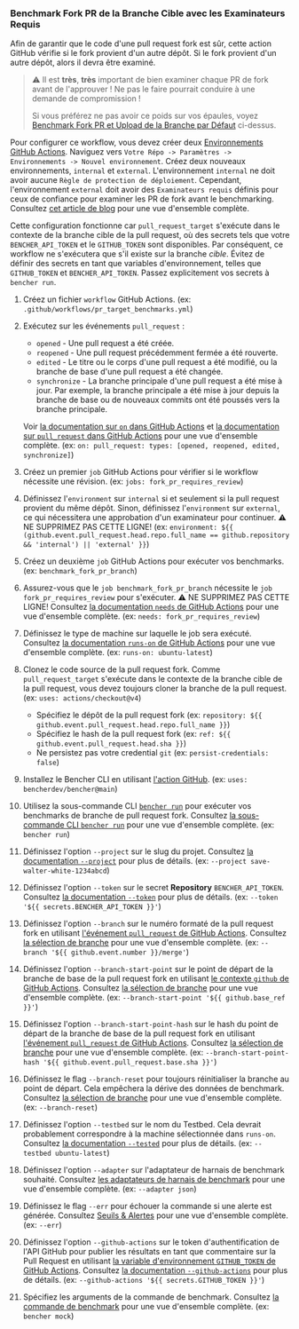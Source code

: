 
### Benchmark Fork PR de la Branche Cible avec les Examinateurs Requis

Afin de garantir que le code d'une pull request fork est sûr,
cette action GitHub vérifie si le fork provient d'un autre dépôt.
Si le fork provient d'un autre dépôt, alors il devra être examiné.

> ⚠️ Il est **très**, **très** important de bien examiner chaque PR de fork avant de l'approuver !
> Ne pas le faire pourrait conduire à une demande de compromission !
>
> Si vous préférez ne pas avoir ce poids sur vos épaules, voyez [Benchmark Fork PR et Upload de la Branche par Défaut][benchmark fork pr and upload from default branch] ci-dessus.

Pour configurer ce workflow, vous devez créer deux
[Environnements GitHub Actions][github actions environments].
Naviguez vers `Votre Répo -> Paramètres -> Environnements -> Nouvel environnement`.
Créez deux nouveaux environnements, `internal` et `external`.
L'environnement `internal` ne doit avoir aucune `Règle de protection de déploiement`.
Cependant, l'environnement `external` doit avoir des `Examinateurs requis` définis pour ceux de confiance pour examiner les PR de fork avant le benchmarking.
Consultez [cet article de blog][iterative.ai blog] pour une vue d'ensemble complète.

Cette configuration fonctionne car `pull_request_target` s'exécute dans le contexte de la branche cible de la pull request,
où des secrets tels que votre `BENCHER_API_TOKEN` et le `GITHUB_TOKEN` sont disponibles.
Par conséquent, ce workflow ne s'exécutera que s'il existe sur la branche _cible_.
Évitez de définir des secrets en tant que variables d'environnement, telles que `GITHUB_TOKEN` et `BENCHER_API_TOKEN`.
Passez explicitement vos secrets à `bencher run`.

<PullRequestsForkReviewerCode />

1. Créez un fichier `workflow` GitHub Actions.
   (ex: `.github/workflows/pr_target_benchmarks.yml`)
2. Exécutez sur les événements `pull_request` :
    - `opened` - Une pull request a été créée.
    - `reopened` - Une pull request précédemment fermée a été rouverte.
    - `edited` - Le titre ou le corps d'une pull request a été modifié, ou la branche de base d'une pull request a été changée.
    - `synchronize` - La branche principale d'une pull request a été mise à jour.
      Par exemple, la branche principale a été mise à jour depuis la branche de base ou de nouveaux commits ont été poussés vers la branche principale.

   Voir [la documentation sur `on` dans GitHub Actions][github actions on]
   et [la documentation sur `pull_request` dans GitHub Actions][github action pull_request] pour une vue d'ensemble complète.
   (ex: `on: pull_request: types: [opened, reopened, edited, synchronize]`)
3. Créez un premier `job` GitHub Actions pour vérifier si le workflow nécessite une révision.
   (ex: `jobs: fork_pr_requires_review`)
4. Définissez l'`environment` sur `internal` si et seulement si la pull request provient du même dépôt.
   Sinon, définissez l'`environment` sur `external`, ce qui nécessitera une approbation d'un examinateur pour continuer.
   ⚠️ NE SUPPRIMEZ PAS CETTE LIGNE!
   (ex: `environment: ${{ (github.event.pull_request.head.repo.full_name == github.repository && 'internal') || 'external' }}`)
5. Créez un deuxième `job` GitHub Actions pour exécuter vos benchmarks.
   (ex: `benchmark_fork_pr_branch`)
6. Assurez-vous que le `job benchmark_fork_pr_branch` nécessite le `job fork_pr_requires_review` pour s'exécuter.
   ⚠️ NE SUPPRIMEZ PAS CETTE LIGNE!
   Consultez [la documentation `needs` de GitHub Actions][github actions needs]
   pour une vue d'ensemble complète.
   (ex: `needs: fork_pr_requires_review`)
7. Définissez le type de machine sur laquelle le job sera exécuté.
   Consultez [la documentation `runs-on` de GitHub Actions][github actions runs-on]
   pour une vue d'ensemble complète.
   (ex: `runs-on: ubuntu-latest`)
8. Clonez le code source de la pull request fork.
   Comme `pull_request_target` s'exécute dans le contexte de la branche cible de la pull request,
   vous devez toujours cloner la branche de la pull request.
   (ex: `uses: actions/checkout@v4`)
    - Spécifiez le dépôt de la pull request fork (ex: `repository: ${{ github.event.pull_request.head.repo.full_name }}`)
    - Spécifiez le hash de la pull request fork (ex: `ref: ${{ github.event.pull_request.head.sha }}`)
    - Ne persistez pas votre credential `git` (ex: `persist-credentials: false`)
9. Installez le Bencher CLI en utilisant [l'action GitHub][bencher cli github action].
   (ex: `uses: bencherdev/bencher@main`)
10. Utilisez la sous-commande CLI <code><a href="/fr/docs/explanation/bencher-run/">bencher run</a></code>
    pour exécuter vos benchmarks de branche de pull request fork.
    Consultez [la sous-commande CLI `bencher run`][bencher run] pour une vue d'ensemble complète.
    (ex: `bencher run`)
11. Définissez l'option `--project` sur le slug du projet.
    Consultez [la documentation `--project`][project option] pour plus de détails.
    (ex: `--project save-walter-white-1234abcd`)
12. Définissez l'option `--token` sur le secret **Repository** `BENCHER_API_TOKEN`.
    Consultez [la documentation `--token`][token option] pour plus de détails.
    (ex: `--token '${{ secrets.BENCHER_API_TOKEN }}'`)
13. Définissez l'option `--branch` sur le numéro formaté de la pull request fork en utilisant
    [l'événement `pull_request` de GitHub Actions][github action pull_request].
    Consultez [la sélection de branche][branch selection branch] pour une vue d'ensemble complète.
    (ex: `--branch '${{ github.event.number }}/merge'`)
14. Définissez l'option `--branch-start-point` sur le point de départ de la branche de base de la pull request fork en utilisant
    [le contexte `github` de GitHub Actions][github actions context].
    Consultez [la sélection de branche][branch selection start point] pour une vue d'ensemble complète.
    (ex: `--branch-start-point '${{ github.base_ref }}'`)
15. Définissez l'option `--branch-start-point-hash` sur le hash du point de départ de la branche de base de la pull request fork en utilisant
    [l'événement `pull_request` de GitHub Actions][github action pull_request].
    Consultez [la sélection de branche][branch selection start point hash] pour une vue d'ensemble complète.
    (ex: `--branch-start-point-hash '${{ github.event.pull_request.base.sha }}'`)
16. Définissez le flag `--branch-reset` pour toujours réinitialiser la branche au point de départ.
    Cela empêchera la dérive des données de benchmark.
    Consultez [la sélection de branche][branch selection branch reset] pour une vue d'ensemble complète.
    (ex: `--branch-reset`)
17. Définissez l'option `--testbed` sur le nom du Testbed.
    Cela devrait probablement correspondre à la machine sélectionnée dans `runs-on`.
    Consultez [la documentation `--tested`][testbed option] pour plus de détails.
    (ex: `--testbed ubuntu-latest`)
18. Définissez l'option `--adapter` sur l'adaptateur de harnais de benchmark souhaité.
    Consultez [les adaptateurs de harnais de benchmark][adapters] pour une vue d'ensemble complète.
    (ex: `--adapter json`)
19. Définissez le flag `--err` pour échouer la commande si une alerte est générée.
    Consultez [Seuils & Alertes][alerts] pour une vue d'ensemble complète.
    (ex: `--err`)
20. Définissez l'option `--github-actions` sur le token d'authentification de l'API GitHub pour publier les résultats en tant que commentaire sur la Pull Request en utilisant
    [la variable d'environnement `GITHUB_TOKEN` de GitHub Actions][github token].
    Consultez [la documentation `--github-actions`][github actions option] pour plus de détails.
    (ex: `--github-actions '${{ secrets.GITHUB_TOKEN }}'`)
21. Spécifiez les arguments de la commande de benchmark.
    Consultez [la commande de benchmark][command argument] pour une vue d'ensemble complète.
    (ex: `bencher mock`)

[github actions on]: https://docs.github.com/en/actions/using-workflows/workflow-syntax-for-github-actions#on
[github action pull_request]: https://docs.github.com/en/webhooks/webhook-events-and-payloads#pull_request
[github actions runs-on]: https://docs.github.com/en/actions/using-workflows/workflow-syntax-for-github-actions#jobsjob_idruns-on
[bencher cli github action]: https://github.com/marketplace/actions/bencher-cli
[github token]: https://docs.github.com/en/actions/security-guides/automatic-token-authentication
[github actions environments]: https://docs.github.com/en/actions/deployment/targeting-different-environments/using-environments-for-deployment#using-an-environment
[iterative.ai blog]: https://iterative.ai/blog/testing-external-contributions-using-github-actions-secrets
[github actions needs]: https://docs.github.com/en/actions/using-workflows/workflow-syntax-for-github-actions#jobsjob_idneeds
[github actions context]: https://docs.github.com/en/actions/learn-github-actions/contexts#github-context

[bencher run]: /fr/docs/explanation/bencher-run/
[project option]: /fr/docs/explanation/bencher-run/#--project-project
[token option]: /fr/docs/explanation/bencher-run/#--token-token
[branch selection branch]: /fr/docs/explanation/branch-selection/#--branch-branch
[branch selection start point]: /fr/docs/explanation/branch-selection/#--branch-start-point-branch
[branch selection start point hash]: /fr/docs/explanation/branch-selection/#--branch-start-point-hash-hash
[branch selection branch reset]: /fr/docs/explanation/branch-selection/#--branch-reset
[testbed option]: /fr/docs/explanation/bencher-run/#--testbed-testbed
[adapters]: /fr/docs/explanation/adapters/
[alerts]: /fr/docs/explanation/thresholds/#alerts
[github actions option]: /fr/docs/explanation/bencher-run/#--github-actions-github_token
[command argument]: /fr/docs/explanation/bencher-run/#benchmark-command

[benchmark fork pr and upload from default branch]: #benchmark-fork-pr-and-upload-from-default-branch